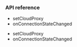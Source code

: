 <PlatformWrapper platform="electron">

### API reference

<ProductWrapper notAllowed="voice-calling">

- <Link to="{{Global.API_REF_ELECTRON_ROOT}}/class_irtcengine.html#api_irtcengine_setcloudproxy">setCloudProxy</Link>
- <Link to="{{Global.API_REF_ELECTRON_ROOT}}/class_irtcengineeventhandler.html#callback_irtcengineeventhandler_onconnectionstatechanged">onConnectionStateChanged</Link>

</ProductWrapper>
<ProductWrapper product = "voice-calling">

- <Link to="{{Global.API_REF_ELECTRON_ROOT_VOICE_SDK}}/class_irtcengine.html#api_irtcengine_setcloudproxy">setCloudProxy</Link>
- <Link to="{{Global.API_REF_ELECTRON_ROOT_VOICE_SDK}}/class_irtcengineeventhandler.html#callback_irtcengineeventhandler_onconnectionstatechanged">onConnectionStateChanged</Link>

</ProductWrapper>


</PlatformWrapper>
